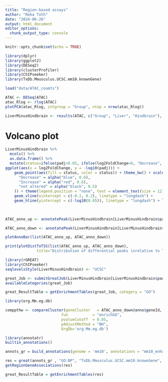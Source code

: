 ```yaml
---
title: "Region-based assays"
author: "Reka Toth"
date: "2024-06-26"
output: html_document
editor_options: 
  chunk_output_type: console
---
```


```r
knitr::opts_chunk$set(echo = TRUE)
```


```r

library(dplyr)
library(ggplot2)
library(DESeq2)
library(clusterProfiler)
library(ChIPseeker)
library(TxDb.Mmusculus.UCSC.mm10.knownGene)

```

```r

load("data/ATAC_coumts")
```

```r
ATAC <- DESeq(ATAC)
atac_Rlog <- rlog(ATAC)
plotPCA(atac_Rlog, intgroup = "Group", ntop = nrow(atac_Rlog))
```


```r
LiverMinusHindbrain <- results(ATAC, c("Group", "Liver", "Hindbrain"), format = "GRanges")

```


# Volcano plot 

```r

LiverMinusHindbrain %>%
  mcols() %>%
  as.data.frame() %>%
  mutate(status=ifelse(padj<0.05, ifelse(log2FoldChange<0, "Decrease", "Increase"), "not altered")) %>%
ggplot(aes(x = log2FoldChange, y = -log10(padj))) +
    geom_point(aes(fill = status, color = status)) + theme_bw() + scale_color_manual(values = c(
      "Decrease" = alpha("blue", 0.6),
      "Increase" = alpha("red", 0.6),
      "not altered" = alpha("black", 0.5)
    )) + theme(legend.position = "none", text = element_text(size = 12))  +
    geom_vline(xintercept = c(-0.2, 0.2), linetype = "longdash") +
    geom_hline(yintercept = c(-log10(0.05)), linetype = "longdash") + labs(x =
                                                                             "Mean difference", y = "-log10(FDR p)", title = "Differential ATAC")
  
```


```r
ATAC_anno_up <- annotatePeak(LiverMinusHindbrain[LiverMinusHindbrain$padj<0.05 & LiverMinusHindbrain$log2FoldChange>0], TxDb =  TxDb.Mmusculus.UCSC.mm10.knownGene)

ATAC_anno_down <- annotatePeak(LiverMinusHindbrain[LiverMinusHindbrain$padj<0.05 & LiverMinusHindbrain$log2FoldChange<0], TxDb =  TxDb.Mmusculus.UCSC.mm10.knownGene)

```


```r
plotAnnoBar(list(ATAC_anno_up, ATAC_anno_down))

```

```r

print(plotDistToTSS(list(ATAC_anno_up, ATAC_anno_down),
              title="Distribution of differential peaks \nrelative to TSS"))

```


```r
library(rGREAT)
library(ChIPseeker)
seqlevelsStyle(LiverMinusHindbrain) <- "UCSC"

great_Job <- submitGreatJob(LiverMinusHindbrain[LiverMinusHindbrain$padj<0.05 & LiverMinusHindbrain$log2FoldChange>0], species = "mm10")
availableCategories(great_Job)

great_ResultTable = getEnrichmentTables(great_Job, category = "GO")


```

```r

library(org.Mm.eg.db)

comppthw <- compareCluster(geneCluster   = ATAC_anno_down@anno$geneId,
                         fun           = "enrichGO",
                         pvalueCutoff  = 0.05,
                         pAdjustMethod = "BH", 
                         OrgDb='org.Mm.eg.db')
```

```r

library(annotatr)
builtin_annotations()

annots_gr = build_annotations(genome = 'mm10', annotations = "mm10_enhancers_fantom")

res = great(annots_gr , "GO:BP", "TxDb.Mmusculus.UCSC.mm10.knownGene", verbose = T, mode = "oneClosest")
getRegionGeneAssociations(res)

great_ResultTable = getEnrichmentTables(res)

```

